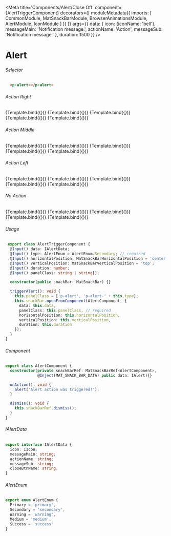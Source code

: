 
<Meta title='Components/Alert/Close Off'
    component={AlertTriggerComponent}
    decorators={[
      moduleMetadata({
          imports: [
              CommonModule,
              MatSnackBarModule,
              BrowserAnimationsModule,
              AlertModule,
              IconModule
          ]
      })
    ]}
    args={{
      data: {
        icon: {iconName: 'bell'},
        messageMain: 'Notification message.',
        actionName: 'Action',
        messageSub: 'Notification message.'
      },
      duration: 1500
    }}
 />

# Alert


###### Selector
```html
  <p-alert></p-alert>
```

###### Action Right
<Canvas>
  <Story name="Action Right Primary"
    args={{
      type: AlertEnum.Primary,
      data: {
        icon: {iconName: 'bell'},
        messageMain: 'Notification message.',
        actionName: 'Action'
      },
      triggerBtnName: "Primary"
    }}>
    {Template.bind({})}
  </Story>
  <Story name="Action Right Secondary"
    args={{
      type: AlertEnum.Secondary,
      data: {
        icon: {iconName: 'bell'},
        messageMain: 'Notification message.',
        actionName: 'Action'
      },
      triggerBtnName: "Secondary"
    }}>
    {Template.bind({})}
  </Story>
  <Story name="Action Right Warning"
    args={{
      type: AlertEnum.Warning,
      data: {
        icon: {iconName: 'bell'},
        messageMain: 'Notification message.',
        actionName: 'Action'
      },
      triggerBtnName: "Warning"
    }}>
    {Template.bind({})}
  </Story>
  <Story name="Action Right Medium"
    args={{
      type: AlertEnum.Medium,
      data: {
        icon: {iconName: 'bell'},
        messageMain: 'Notification message.',
        actionName: 'Action'
      },
      triggerBtnName: "Medium"
    }}>
    {Template.bind({})}
  </Story>
  <Story name="Action Right Success"
    args={{
      type: AlertEnum.Success,
      data: {
        icon: {iconName: 'check-circle'},
        messageMain: 'Notification message.',
        actionName: 'Action'
      },
      triggerBtnName: "Success"
    }}>
    {Template.bind({})}
  </Story>
</Canvas>

###### Action Middle
<Canvas>
  <Story name="Action Middle Primary"
    args={{
      type: AlertEnum.Primary,
      triggerBtnName: "Primary"
    }}>
    {Template.bind({})}
  </Story>
  <Story name="Action Middle Secondary"
    args={{
      type: AlertEnum.Secondary,
      triggerBtnName: "Secondary"
    }}>
    {Template.bind({})}
  </Story>
  <Story name="Action Middle Warning"
    args={{
      type: AlertEnum.Warning,
      triggerBtnName: "Warning"
    }}>
    {Template.bind({})}
  </Story>
  <Story name="Action Middle Medium"
    args={{
      type: AlertEnum.Medium,
      triggerBtnName: "Medium"
    }}>
    {Template.bind({})}
  </Story>
  <Story name="Action Middle Success"
    args={{
      type: AlertEnum.Success,
       data: {
        icon: {iconName: 'check-circle'},
        messageMain: 'Notification message.',
        actionName: 'Action',
        messageSub: 'Notification message.'
      },
      triggerBtnName: "Success"
    }}>
    {Template.bind({})}
  </Story>
</Canvas>

###### Action Left
<Canvas>
  <Story name="Action Left Primary"
    args={{
      type: AlertEnum.Primary,
      data: {
        icon: {iconName: 'bell'},
        messageSub: 'Notification message.',
        actionName: 'Action'
      },
      triggerBtnName: "Primary"
    }}>
    {Template.bind({})}
  </Story>
  <Story name="Action Left Secondary"
    args={{
      type: AlertEnum.Secondary,
      data: {
        icon: {iconName: 'bell'},
        messageSub: 'Notification message.',
        actionName: 'Action'
      },
      triggerBtnName: "Secondary"
    }}>
    {Template.bind({})}
  </Story>
  <Story name="Action Left Warning"
    args={{
      type: AlertEnum.Warning,
      data: {
        icon: {iconName: 'bell'},
        messageSub: 'Notification message.',
        actionName: 'Action'
      },
      triggerBtnName: "Warning"
    }}>
    {Template.bind({})}
  </Story>
  <Story name="Action Left Medium"
    args={{
      type: AlertEnum.Medium,
      data: {
        icon: {iconName: 'bell'},
        messageSub: 'Notification message.',
        actionName: 'Action'
      },
      triggerBtnName: "Medium"
    }}>
    {Template.bind({})}
  </Story>
  <Story name="Action Left Success"
    args={{
      type: AlertEnum.Success,
      data: {
        icon: {iconName: 'check-circle'},
        messageSub: 'Notification message.',
        actionName: 'Action'
      },
      triggerBtnName: "Success"
    }}>
    {Template.bind({})}
  </Story>
</Canvas>

###### No Action
<Canvas>
  <Story name="No Action Primary"
    args={{
      type: AlertEnum.Primary,
      data: {
        icon: {iconName: 'bell'},
        messageMain: 'Notification message.'
      },
      triggerBtnName: "Primary"
    }}>
    {Template.bind({})}
  </Story>
  <Story name="No Action Secondary"
    args={{
      type: AlertEnum.Secondary,
      data: {
        icon: {iconName: 'bell'},
        messageMain: 'Notification message.'
      },
      triggerBtnName: "Secondary"
    }}>
    {Template.bind({})}
  </Story>
  <Story name="No Action Warning"
    args={{
      type: AlertEnum.Warning,
      data: {
        icon: {iconName: 'bell'},
        messageMain: 'Notification message.'
      },
      triggerBtnName: "Warning"
    }}>
    {Template.bind({})}
  </Story>
  <Story name="No Action Medium"
    args={{
      type: AlertEnum.Medium,
      data: {
        icon: {iconName: 'bell'},
        messageMain: 'Notification message.'
      },
      triggerBtnName: "Medium"
    }}>
    {Template.bind({})}
  </Story>
  <Story name="No Action Success"
    args={{
      type: AlertEnum.Success,
      data: {
        icon: {iconName: 'bell'},
        messageMain: 'Notification message.'
      },
      triggerBtnName: "Success"
    }}>
    {Template.bind({})}
  </Story>
</Canvas>

###### Usage
```ts
 export class AlertTriggerComponent {
  @Input() data: IAlertData;
  @Input() type: AlertEnum = AlertEnum.Secondary; // required
  @Input() horizontalPosition: MatSnackBarHorizontalPosition = 'center';
  @Input() verticalPosition: MatSnackBarVerticalPosition = 'top';
  @Input() duration: number;
  @Input() panelClass: string | string[];

  constructor(public snackBar: MatSnackBar) {}

  triggerAlert(): void {
    this.panelClass = ['p-alert', 'p-alert-' + this.type];
    this.snackBar.openFromComponent(AlertComponent, {
      data: this.data,
      panelClass: this.panelClass, // required
      horizontalPosition: this.horizontalPosition,
      verticalPosition: this.verticalPosition,
      duration: this.duration
    });
  }
}
```

###### Component
```ts
export class AlertComponent {
  constructor(private snackBarRef: MatSnackBarRef<AlertComponent>,
              @Inject(MAT_SNACK_BAR_DATA) public data: IAlert){}

  onAction(): void {
    alert('Alert action was triggered!');
  }

  dismiss(): void {
    this.snackBarRef.dismiss();
  }
}
```

###### IAlertData
```ts
export interface IAlertData {
  icon: IIcon;
  messageMain: string;
  actionName: string;
  messageSub: string;
  closeBtnName: string;
}
```

###### AlertEnum
```ts
export enum AlertEnum {
  Primary = 'primary',
  Secondary = 'secondary',
  Warning = 'warning',
  Medium = 'medium',
  Success = 'success'
}
```
